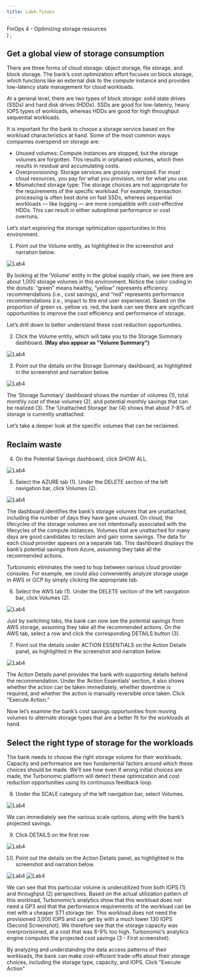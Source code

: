 ```yaml
---
title: Lab4-finops
---
```

  <span>
    FinOps 4 - Optimizing storage resources <br />
  </span>
)
;


## Get a global view of storage consumption
There are three forms of cloud storage: object storage, file storage, and block storage. The bank’s cost optimization effort focuses on block storage, which functions like an external disk to the compute instance and provides low-latency state management for cloud workloads.

At a general level, there are two types of block storage: solid state drives (SSDs) and hard disk drives (HDDs). SSDs are good for low-latency, heavy IOPS types of workloads, whereas HDDs are good for high throughput sequential workloads.

It is important for the bank to choose a storage service based on the workload characteristics at hand. Some of the most common ways companies overspend on storage are:

* Unused volumes: Compute instances are stopped, but the storage volumes are forgotten. This results in orphaned volumes, which then results in residual and accumulating costs.
* Overprovisioning: Storage services are grossly oversized. For most cloud resources, you pay for what you provision, not for what you use.
* Mismatched storage type: The storage choices are not appropriate for the requirements of the specific workload. For example, transaction processing is often best done on fast SSDs, whereas sequential workloads — like logging — are more compatible with cost-effective HDDs. This can result in either suboptimal performance or cost overruns.

Let’s start exploring the storage optimization opportunities in this environment.

1. Point out the Volume entity, as highlighted in the screenshot and narration below.

![Lab4](images/FinOps14.png)

By looking at the ‘Volume’ entity in the global supply chain, we see there are about 1,000 storage volumes in this environment. Notice the color coding in the donuts: “green” means healthy, “yellow” represents efficiency recommendations (i.e., cost savings), and “red” represents performance recommendations (i.e., impact to the end user experience). Based on the proportion of green vs. yellow vs. red, the bank can see there are significant opportunities to improve the cost efficiency and performance of storage.

Let’s drill down to better understand these cost reduction opportunities.

2. Click the Volume entity, which will take you to the Storage Summary dashboard. **(May also appear as "Volume Summary")**

![Lab4](images/FinOps14.png)

3. Point out the details on the Storage Summary dashboard, as highlighted in the screenshot and narration below.

![Lab4](images/FinOps15.png)

The ‘Storage Summary’ dashboard shows the number of volumes (1), total monthly cost of these volumes (2), and potential monthly savings that can be realized (3). The ‘Unattached Storage’ bar (4) shows that about 7-8% of storage is currently unattached.

Let’s take a deeper look at the specific volumes that can be reclaimed.

## Reclaim waste

4. On the Potential Savings dashboard, click SHOW ALL.

![Lab4](images/FinOps16.png)


5. Select the AZURE tab (1). Under the DELETE section of the left navigation bar, click Volumes (2).

![Lab4](images/FinOps17.png)

The dashboard identifies the bank’s storage volumes that are unattached, including the number of days they have gone unused. On cloud, the lifecycles of the storage volumes are not intentionally associated with the lifecycles of the compute instances. Volumes that are unattached for many days are good candidates to reclaim and gain some savings. The data for each cloud provider appears on a separate tab. This dashboard displays the bank’s potential savings from Azure, assuming they take all the recommended actions.

Turbonomic eliminates the need to hop between various cloud provider consoles. For example, we could also conveniently analyze storage usage in AWS or GCP by simply clicking the appropriate tab.

6. Select the AWS tab (1). Under the DELETE section of the left navigation bar, click Volumes (2).

![Lab4](images/FinOps18.png)

Just by switching tabs, the bank can now see the potential savings from AWS storage, assuming they take all the recommended actions.
On the AWS tab, select a row and click the corresponding DETAILS button (3).

7. Point out the details under ACTION ESSENTIALS on the Action Details panel, as highlighted in the screenshot and narration below.

![Lab4](images/FinOps19.png)

The Action Details panel provides the bank with supporting details behind the recommendation. Under the ‘Action Essentials’ section, it also shows whether the action can be taken immediately, whether downtime is required, and whether the action is manually reversible once taken. Click "Execute Action."

Now let’s examine the bank’s cost savings opportunities from moving volumes to alternate storage types that are a better fit for the workloads at hand.

## Select the right type of storage for the workloads

The bank needs to choose the right storage volume for their workloads. Capacity and performance are two fundamental factors around which these choices should be made. We’ll see how even if wrong initial choices are made, the Turbonomic platform will detect these optimization and cost reduction opportunities using its continuous feedback loop.

8. Under the SCALE category of the left navigation bar, select Volumes.

![Lab4](images/FinOps20.png)

We can immediately see the various scale options, along with the bank’s projected savings.

9. Click DETAILS on the first row.

![Lab4](images/FinOps21.png)

10. Point out the details on the Action Details panel, as highlighted in the screenshot and narration below.

![Lab4](images/FinOps22.png)
![Lab4](images/FinOps23.png)

We can see that this particular volume is underutilized from both IOPS (1) and throughput (2) perspectives. Based on the actual utilization pattern of this workload, Turbonomic’s analytics show that this workload does not need a GP3 and that the performance requirements of the workload can be met with a cheaper ST1 storage tier. This workload does not need the provisioned 3,000 IOPS and can get by with a much lower 130 IOPS (Second Screenshot). We therefore see that the storage capacity was overprovisioned, at a cost that was 8-9% too high. Turbonomic’s analytics engine computes the projected cost savings (3 - First screenshot).

By analyzing and understanding the data access patterns of their workloads, the bank can make cost-efficient trade-offs about their storage choices, including the storage type, capacity, and IOPS. Click "Execute Action"
